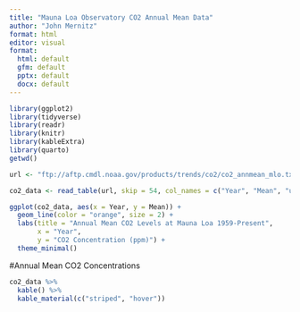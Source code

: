 ```yaml
---
title: "Mauna Loa Observatory CO2 Annual Mean Data"
author: "John Mernitz"
format: html
editor: visual
format:
  html: default
  gfm: default
  pptx: default
  docx: default
---
```


```r
library(ggplot2)
library(tidyverse)
library(readr)
library(knitr)
library(kableExtra)
library(quarto)
getwd()

```


```r
url <- "ftp://aftp.cmdl.noaa.gov/products/trends/co2/co2_annmean_mlo.txt"

co2_data <- read_table(url, skip = 54, col_names = c("Year", "Mean", "unc"))
```



```r
ggplot(co2_data, aes(x = Year, y = Mean)) +
  geom_line(color = "orange", size = 2) +
  labs(title = "Annual Mean CO2 Levels at Mauna Loa 1959-Present", 
       x = "Year", 
       y = "CO2 Concentration (ppm)") +
  theme_minimal()
```

#Annual Mean CO2 Concentrations
```r
co2_data %>%
  kable() %>%
  kable_material(c("striped", "hover"))
```


